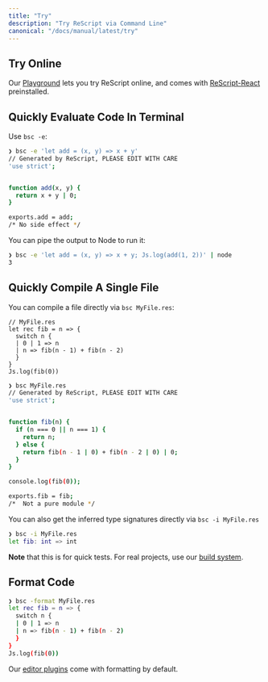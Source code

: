 ```yaml
---
title: "Try"
description: "Try ReScript via Command Line"
canonical: "/docs/manual/latest/try"
---
```


## Try Online

Our [Playground](/try) lets you try ReScript online, and comes with [ReScript-React](/docs/react/latest/introduction) preinstalled.

## Quickly Evaluate Code In Terminal

Use `bsc -e`:

```sh
❯ bsc -e 'let add = (x, y) => x + y'
// Generated by ReScript, PLEASE EDIT WITH CARE
'use strict';


function add(x, y) {
  return x + y | 0;
}

exports.add = add;
/* No side effect */
```

You can pipe the output to Node to run it:

```sh
❯ bsc -e 'let add = (x, y) => x + y; Js.log(add(1, 2))' | node
3
```

## Quickly Compile A Single File

You can compile a file directly via `bsc MyFile.res`:

```res example
// MyFile.res
let rec fib = n => {
  switch n {
  | 0 | 1 => n
  | n => fib(n - 1) + fib(n - 2)
  }
}
Js.log(fib(0))
```

```sh
❯ bsc MyFile.res
// Generated by ReScript, PLEASE EDIT WITH CARE
'use strict';


function fib(n) {
  if (n === 0 || n === 1) {
    return n;
  } else {
    return fib(n - 1 | 0) + fib(n - 2 | 0) | 0;
  }
}

console.log(fib(0));

exports.fib = fib;
/*  Not a pure module */
```

You can also get the inferred type signatures directly via `bsc -i MyFile.res`

```sh
❯ bsc -i MyFile.res
let fib: int => int
```

**Note** that this is for quick tests. For real projects, use our [build system](build-overview.md).

## Format Code

```sh
❯ bsc -format MyFile.res
let rec fib = n => {
  switch n {
  | 0 | 1 => n
  | n => fib(n - 1) + fib(n - 2)
  }
}
Js.log(fib(0))
```

Our [editor plugins](editor-plugins.md) come with formatting by default.
